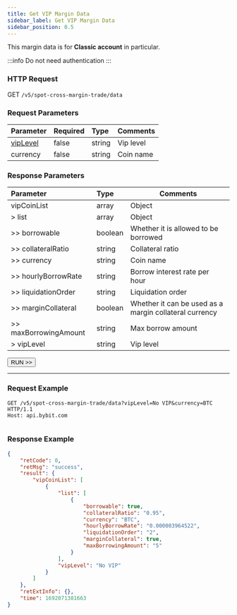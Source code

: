 ```yaml
---
title: Get VIP Margin Data
sidebar_label: Get VIP Margin Data
sidebar_position: 0.5
---
```

This margin data is for **Classic account** in particular.

:::info
Do not need authentication
:::

### HTTP Request
GET `/v5/spot-cross-margin-trade/data`

### Request Parameters
| Parameter | Required | Type | Comments|
|:----- |:-------|:-----|------ |
|[vipLevel](../enum#viplevel)|false|string|Vip level |
|currency|false|string|Coin name |

### Response Parameters
| Parameter | Type | Comments|
|:----- |:-----|----- |
|vipCoinList|array|Object|
|> list|array |Object |
|>> borrowable|boolean |Whether it is allowed to be borrowed |
|>> collateralRatio|string |Collateral ratio |
|>> currency|string |Coin name |
|>> hourlyBorrowRate|string |Borrow interest rate per hour |
|>> liquidationOrder|string |Liquidation order |
|>> marginCollateral|boolean |Whether it can be used as a margin collateral currency |
|>> maxBorrowingAmount|string |Max borrow amount |
|> vipLevel|string |Vip level |

<a href="/api-explorer/v5/spot-margin-normal/vip-margin"><Button>RUN >></Button></a>

---

### Request Example

<Tabs groupId="programming-languages">
<TabItem value="http" label="HTTP">

```http
GET /v5/spot-cross-margin-trade/data?vipLevel=No VIP&currency=BTC HTTP/1.1
Host: api.bybit.com
```

</TabItem>
<TabItem value="python" label="Python">

```python

```

</TabItem>
</Tabs>

### Response Example

```json
{
    "retCode": 0,
    "retMsg": "success",
    "result": {
        "vipCoinList": [
            {
                "list": [
                    {
                        "borrowable": true,
                        "collateralRatio": "0.95",
                        "currency": "BTC",
                        "hourlyBorrowRate": "0.000003964522",
                        "liquidationOrder": "2",
                        "marginCollateral": true,
                        "maxBorrowingAmount": "5"
                    }
                ],
                "vipLevel": "No VIP"
            }
        ]
    },
    "retExtInfo": {},
    "time": 1692071381663
}
```
